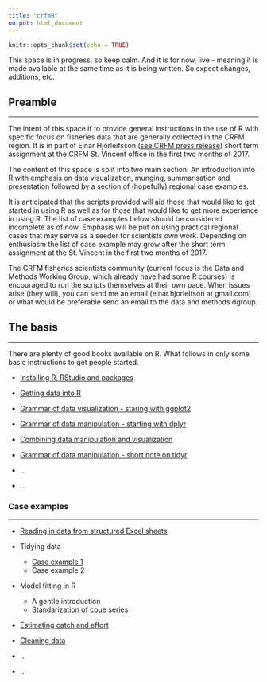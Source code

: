 ```yaml
---
title: "crfmR"
output: html_document
---
```


```r
knitr::opts_chunk$set(echo = TRUE)
```

This space is in progress, so keep calm. And it is for now, live - meaning it is made available at the same time as it is being written. So expect changes, additions, etc.

## Preamble
___

The intent of this space if to provide general instructions in the use of R with specific focus on fisheries data that are generally collected in the CRFM region. It is in part of Einar Hjörleifsson ([see CRFM press release](http://www.crfm.int/index.php?option=com_k2&view=item&id=544:top-fisheries-data-expert-from-iceland-shares-expertise-with-crfm-countries&Itemid=179)) short term assignment at the CRFM St. Vincent office in the first two months of 2017.

The content of this space is split into two main section: An introduction into R with emphasis on data visualization, munging, summarisation and presentation followed by a section of (hopefully) regional case examples.

It is anticipated that the scripts provided will aid those that would like to get started in using R as well as for those that would like to get more experience in using R. The list of case examples below should be considered incomplete as of now. Emphasis will be put on using practical regional cases that may serve as a seeder for scientists own work. Depending on enthusiasm the list of case example may grow after the short term assignment at the St. Vincent in the first two months of 2017.

The CRFM fisheries scientists community (current focus is the Data and Methods Working Group, which already have had some R courses) is encouraged to run the scripts themselves at their own pace. When issues arise (they will), you can send me an email (einar.hjorleifson at gmail.com) or what would be preferable send an email to the data and methods dgroup.

## The basis
___

There are plenty of good books available on R. What follows in only some basic instructions to get people started.

* [Installing R, RStudio and packages](installing.html)

* [Getting data into R](importing.html)

* [Grammar of data visualization - staring with ggplot2](ggplot2.html)

* [Grammar of data manipulation - starting with dplyr](dplyr.html)

* [Combining data manipulation and visualization](more_grammar.html)

* [Grammar of data manipulation - short note on tidyr](tidyr_introduction.html)

* ...

* ...

### Case examples
___


* [Reading in data from structured Excel sheets](importing_excel_data_101.html)

* Tidying data
    - [Case example 1](tidyr_case1.html)
    - Case example 2
    

* Model fitting in R
    - A gentle introduction
    - [Standarization of cpue series](glm.html)

* [Estimating catch and effort](catch_and_effort.html)

* [Cleaning data](cleaning.html)

* ...

* ...

